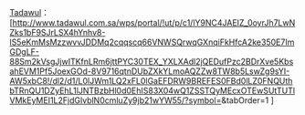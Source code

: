 [[沙特證券交易所|Tadawul]]：[http://www.tadawul.com.sa/wps/portal/!ut/p/c1/lY9NC4JAEIZ_0oyrJh7LwNZks1bF9SJrLSX4hYnhv8-lS5eKmMsMzzwvvJDDMq2cqqscq66VNWSQrwqGXnqiFkHfcA2ke350E7ImGDgLF-88Sm2kVsgJjwITKfnLRm6jttPYC30TEX_YXLXAdl2jQEDufPzc2BDrXve5KbsahEVM1Pf5JoexGOd-8V9716qtnDUbZXkYLmoAQZZw8TW8b5LswZg9sYI-AW5xbC8!/dl2/d1/L0lJWm1LQ2xFL0lGaEFDRW9BREFES0FBd0lLZ0FNQUthbTRnQU1DZyEhL1lJNTBzbHl0d0EhIS83X04wQ1ZSSTQyMEcxOTEwSUtTUTlVMkEyMEI1L2FjdGlvblN0cmluZy9jb21wYW55/?symbol={{{1}}}&tabOrder=1 {{{1}}}]<noinclude>{{Documentation}}</noinclude>